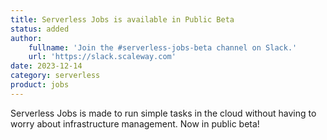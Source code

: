 ```yaml
---
title: Serverless Jobs is available in Public Beta
status: added
author:
    fullname: 'Join the #serverless-jobs-beta channel on Slack.'
    url: 'https://slack.scaleway.com'
date: 2023-12-14
category: serverless
product: jobs
---
```


Serverless Jobs is made to run simple tasks in the cloud without having to worry about infrastructure management. Now in public beta!

